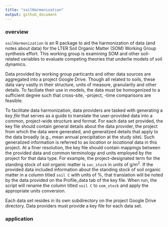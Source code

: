 ```yaml
---
title: "soilHarmonization"
output: github_document
---
```


<!-- README.md is generated from README.Rmd. Please edit the latter. -->

### overview

`soilHarmonization` is an R package to aid the harmonization of data (and notes about data) for the LTER Soil Organic Matter (SOM) Working Group synthesis effort. This working group is examining SOM and other soil-related variables to evaluate competing theories that underlie models of soil dynamics.

Data provided by working group particants and other data sources are aggregated into a project Google Drive. Though all related to soils, these data vary vastly in their structure, units of measure, granularity and other details. To faciliate their use in models, the data must be homogenized to a sufficient degree such that cross-site, -project, -time comparisons are feasible.

To facilitate data harmonization, data providers are tasked with generating a *key file* that serves as a guide to translate the user-provided data into a common, project-wide structure and format. For each data set provided, the key file should contain general details about the data provider, the project from which the data were generated, and generalized details that apply to the data broadly (e.g., mean annual precipitation at the study site). Such generalized information is referred to as *location* or *locational* data in this project. At a finer resolution, the key file should contain mappings between the provided data and common terminology and units employed by the project for that data type. For example, the project-designated term for the standing stock of soil organic matter is `soc_stock` in units of g/m^2^. If the provided data included information about the standing stock of soil organic matter in a column titled `soil C` with units of %, that translation will be noted by the data provided on the Profile_data tab of the key file. When run, the script will rename the column titled `soil C` to `som_stock` and apply the appropriate units conversion.

Each data set resides in its own subdirectory on the project Google Drive directory. Data providers must provide a key file for each data set.


### application

add content ~ script functionality


### installation

Install the current version from GitHub (after installing the `devtools` package from CRAN):

```r

devtools::install_github("srearl/soilHarmonization")
```


### use

The script takes two input parameters: `directoryName` and `temporaryDirectory`. `directoryName` is quoted the name of the target Google Drive directory where the data and key file are located. Note that you must have read + write access to the target directory. `temporaryDirectory` is the quoted name and path of a directory on your local computer where the script will write output before uploading to the target Google Drive directory from which the data and key file were accessed. Script output includes a combined notes file and homogenized versions of the all provided data, each appended with *HMGZD* in the file names. 

Special notes about the `temporarydirectory`:

* the full-path should be provided (e.g., '/home/desktop/cdr_output/')
* the directory name should feature a trailing forward (Linux, Mac) or backward (Windows) slash (but the script should add this if not provided)
* the script will create the directory if it does not exist
* the same `temporaryDirectory` can be used for multiple iterations but the script will delete any content so be sure to move or back up files in the `temporaryDirectory` that you wish to save

**running the homogenization function, example:**

```r

data_homogenization(directoryName = 'Luquillo elevation gradient', 
                    temporaryDirectory = '~/Desktop/luq_homogenized')
```
